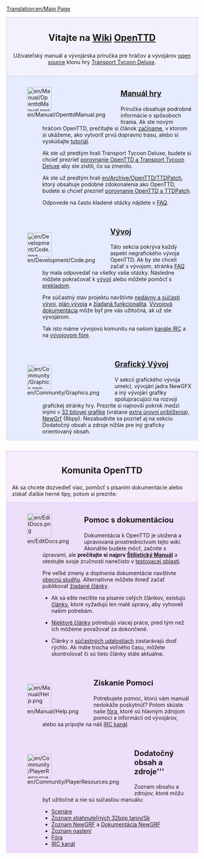 [[Translation:en/Main Page]]

<div style="background-color: #f1f2fe; border: 1px solid #c7c8fe; margin: 0; padding: 1em 1em 1em 1em; text-align:center">
<div style="font-size:1.7em; font-weight:bold">Vitajte na [http://sk.wikipedia.org/wiki/Wiki Wiki] <span class="plainlinks">[http://www.openttd.org/ OpenTTD]</span></div>
Užívateľský manuál a vývojárska príručka pre hráčov a vývojárov [http://www.opensource.org/ open source] klonu hry [[sk/Transport Tycoon Deluxe|Transport Tycoon Deluxe]].
</div>
<div style="background-color: #E7EBFF; border: 1px solid #c7c8fe; border-top:none; padding: 1em 1em 0em 1em; margin-bottom:2em">
<div style="float:left">[[File:en/Manual/OpenttdManual.png|64px]]</div>
<div style="margin-left:80px; margin-bottom:4em">
<div style="font-size:1.4em; font-weight:bold">[[sk/Manual/Main Page|Manuál hry]]</div>
Príručka obsahuje podrobné informácie o spôsoboch hrania. Ak ste novým hráčom OpenTTD, prečítajte si článok [[sk/Začíname|začíname]], v ktorom si ukážeme, ako vytvoriť prvú dopravnú trasu, alebo si vyskúšajte  [[sk/Tutoriál|tutoriál]].

Ak ste už predtým hrali Transport Tycoon Deluxe, budete si chcieť prezrieť [[sk/Porovnanie OpenTTD a Transport Tycoon Deluxe|porovnanie OpenTTD a Transport Tycoon Deluxe]] aby ste zistili, čo sa zmenilo.

Ak ste už predtým hrali [[en/Archive/OpenTTD/TTDPatch]], ktorý obsahuje podobné zdokonalenia ako OpenTTD, budete si chcieť prezrieť [[sk/Porovnanie OpenTTD a TTDPatch|porovnanie OpenTTD a TTDPatch]].

Odpovede na často kladené otázky nájdete v [[sk/FAQ|FAQ]].
</div>
<div style="float:left">[[File:en/Development/Code.png|64px]]</div>
<div style="margin-left:80px; margin-bottom:4em">
<div style="font-size:1.4em; font-weight:bold">[[sk/Vývoj|Vývoj]]</div>
Táto sekcia pokrýva každý aspekt negrafického vývoja OpenTTD. Ak by ste chceli začať s vývojom, stránka [[sk/FAQ Vývoj|FAQ]] by mala odpovedať na všetky vaše otázky. Následne môžete pokračovať k [[sk/Vývoj|vývoji]] alebo môžete pomôcť s [[sk/Preklad|prekladom]].

Pre súčastný stav projektu navštívte [[sk/Nedávny a Súčastný Vývoj|nedávny a súčasti vývoj]], [[sk/Plán Vývoja|plán vývoja]] a [[sk/Žiadaná funkcionalita| žiadaná funkcionalita]]. [[sk/Vývojová dokumentácia|Vývojová dokumentácia]] môže byť pre vás užitočná, ak už ste vývojárom.

Tak isto máme vývojovú komunitu na našom [[sk/IRC kanál|kanále IRC]] a na [http://www.tt-forums.net/viewforum.php?f=33 vývojovom fóre].
</div>

<div style="float:left">[[File:en/Community/Graphics.png|64px]]</div>
<div style="margin-left:80px; margin-bottom:1em; min-height:64px">
<div style="font-size:1.4em; font-weight:bold">[[sk/Grafický Vývoj|Grafický Vývoj]]</div>
V sekcii grafického vývoja umelci, vývojári jadra NewGFX a iný vývojári grafiky spolupracujúci na rozvoji grafickej stránky hry. Prezrite si najnovší pokrok medzi inými v [[sk/32 bitový Grafický Vývoj|32 bitovej grafike]] (vrátane [[sk/32 bitové Extra Úrovne Priblíženia|extra úrovní priblíženia]]), [[sk/Dokumentácia NewGRF|NewGrf]] (8bpp). Nezabudnite sa pozrieť aj na sekciu Dodatočný obsah a zdroje nižšie pre iný graficky orientovaný obsah.
</div>
</div>

<div style="background-color: #F5EDFC; border: 1px solid #E1BBFF; margin: 0; padding: 1em 1em 0em 1em;">
<div style="font-size:1.6em; font-weight:bold; text-align:center">Komunita OpenTTD</div>
Ak sa chcete dozvedieť viac, pomôcť s písaním dokumentácie alebo získať ďalšie herné tipy, potom si prezrite:
</div>

<div style="background-color: #EDDEFA; border: 1px solid #E1BBFF; border-top:none; padding: 1em 1em 0em 1em;">

<div style="float:left">[[File:en/EditDocs.png|64px]]</div>
<div style="margin-left:80px; margin-bottom:4em">
<div style="font-size:1.4em; font-weight:bold">Pomoc s dokumentáciou</div>
Dokumentácia k OpenTTD je uložená a upravovaná prostredníctvom tejto <em>wiki</em>. Akonáhle budete môcť, začnite s úpravami, ale '''prečítajte si najprv [[sk/Štilistický Manuál|Štilistický Manuál]]''' a otestujte svoje zručnosti nanečisto v [[sk/Testovacia Oblasť|testovacej oblasti]].

Pre veľké zmeny a doplnenia dokumentácie navštívte [[sk/Obecná Studňa|obecnú studňu]]. Alternatívne môžete ihneď začať publikovať [[sk/Žiadané Články|žiadané články]]. 

*Ak sa ešte necítite na písanie celých článkov, existujú [[:Category:sk/Dokončiť|články]], ktoré vyžadujú len malé úpravy, aby vyhoveli našim potrebám.

*[[:Category:sk/Články potrebné rozšíriť|Niektoré články]] potrebujú viacej práce, pred tým než ich môžeme považovať za dokončené.

*Články o [[:Category:sk/Súčastné udalosti|súčastných udalostiach]] zastarávajú dosť rýchlo. Ak máte trocha voľného času, môžete skontrolovať či sú tieto články stále aktuálne.

</div>

<div style="float:left">[[File:en/Manual/Help.png|64px]]</div>
<div style="margin-left:80px; margin-bottom:4em">
<div style="font-size:1.4em; font-weight:bold">Získanie Pomoci</div>
Potrebujete pomoc, ktorú vám manuál nedokáže poskytnúť? Potom skúste naše [http://www.tt-forums.net/viewforum.php?f=55 fóra], ktoré sú hlavným zdrojom pomoci a informácií od vývojárov, alebo sa pripojte na náš [[sk/IRC kanál|IRC kanál]].
</div>

<div style="float:left">[[File:en/Community/PlayerResources.png|64px]]</div>
<div style="margin-left:80px; margin-bottom:1em">
<div style="font-size:1.4em; font-weight:bold">Dodatočný obsah a zdroje'''</div>

Zoznam obsahu a zdrojov, ktoré môžu byť užitočné a nie sú súčasťou manuálu:
*[[sk/Community/Scenarios/Main Page|Scenáre]]
*[[sk/Zoznam stiahnuteľných 32bpp tarov|Zoznam stiahnuteľných 32bpp tarov/Sk]]
*[[sk/Zoznam NewGRF|Zoznam NewGRF]] a [[sk/Dokumentácia NewGRF|Dokumentácia NewGRF]]
*[[sk/Pokročilé nastavenia|Zoznam nastení]]
*[http://www.tt-forums.net/viewforum.php?f=55 Fóra]
*[[sk/IRC kanál|IRC kanál]]
</div>
</div>
